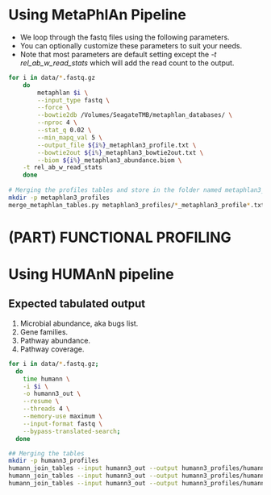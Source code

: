 # Using MetaPhlAn Pipeline {#metaphlan-pipeline}
- We loop through the fastq files using the following parameters.
- You can optionally customize these parameters to suit your needs.
- Note that most parameters are default setting except the *-t rel_ab_w_read_stats* which will add the read count to the output.

```bash
for i in data/*.fastq.gz
	do 
		metaphlan $i \
		--input_type fastq \
		--force \
		--bowtie2db /Volumes/SeagateTMB/metaphlan_databases/ \
		--nproc 4 \
		--stat_q 0.02 \
		--min_mapq_val 5 \
		--output_file ${i%}_metaphlan3_profile.txt \
		--bowtie2out ${i%}_metaphlan3_bowtie2out.txt \
		--biom ${i%}_metaphlan3_abundance.biom \
    -t rel_ab_w_read_stats
	done
	
# Merging the profiles tables and store in the folder named metaphlan3_profiles
mkdir -p metaphlan3_profiles
merge_metaphlan_tables.py metaphlan3_profiles/*_metaphlan3_profile*.txt > metaphlan3_profiles/merged_abundance_table.txt

```

# (PART) FUNCTIONAL PROFILING {-}
# Using HUMAnN pipeline {#humann-pipeline}

## Expected tabulated output
1. Microbial abundance, aka bugs list.
2. Gene families.
3. Pathway abundance.
4. Pathway coverage.

```bash
for i in data/*.fastq.gz;
  do
    time humann \
    -i $i \
    -o humann3_out \
    --resume \
    --threads 4 \
    --memory-use maximum \
    --input-format fastq \
    --bypass-translated-search;
  done

## Merging the tables
mkdir -p humann3_profiles
humann_join_tables --input humann3_out --output humann3_profiles/humann3_genefamilies.tsv --file_name genefamilies
humann_join_tables --input humann3_out --output humann3_profiles/humann3_pathcoverage.tsv --file_name pathcoverage
humann_join_tables --input humann3_out --output humann3_profiles/humann3_pathabundance.tsv --file_name pathabundance

```

